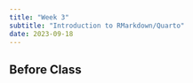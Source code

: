```yaml
---
title: "Week 3"
subtitle: "Introduction to RMarkdown/Quarto"
date: 2023-09-18
---
```

## Before Class

